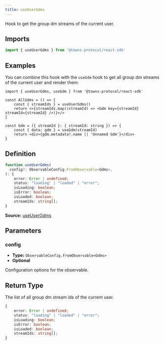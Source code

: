 ```yaml
---
title: useUserGdms
---
```

Hook to get the group dm streams of the current user.

## Imports

```ts
import { useUserGdms } from '@towns-protocol/react-sdk'
```

## Examples

You can combine this hook with the `useGdm` hook to get all group dm streams of the current user and render them:
```tsx
import { useUserGdms, useGdm } from '@towns-protocol/react-sdk'

const AllGdms = () => {
    const { streamIds } = useUserGdms()
    return <>{streamIds.map((streamId) => <Gdm key={streamId} streamId={streamId} />)}</>
}

const Gdm = ({ streamId }: { streamId: string }) => {
    const { data: gdm } = useGdm(streamId)
    return <div>{gdm.metadata?.name || 'Unnamed Gdm'}</div>
}
```

## Definition

```ts
function useUserGdms(
  config?: ObservableConfig.FromObservable<Gdms>,
): {
    error: Error | undefined;
    status: "loading" | "loaded" | "error";
    isLoading: boolean;
    isError: boolean;
    isLoaded: boolean;
    streamIds: string[];
}
```

**Source:** [useUserGdms](https://github.com/towns-protocol/towns/blob/main/packages/react-sdk/src/useUserGdms.ts)

## Parameters

### config

- **Type:** `ObservableConfig.FromObservable<Gdms>`
- **Optional**

Configuration options for the observable.

## Return Type

The list of all group dm stream ids of the current user.

```ts
{
    error: Error | undefined;
    status: "loading" | "loaded" | "error";
    isLoading: boolean;
    isError: boolean;
    isLoaded: boolean;
    streamIds: string[];
}
```
